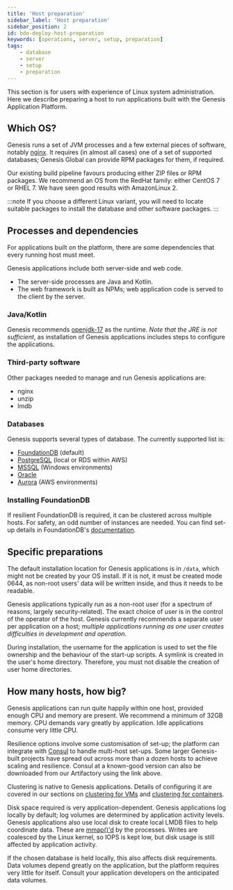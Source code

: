 ```yaml
---
title: 'Host preparation'
sidebar_label: 'Host preparation'
sidebar_position: 2
id: bdo-deploy-host-preparation
keywords: [operations, server, setup, preparation]
tags:
    - database
    - server
    - setup
    - preparation
---
```

This section is for users with experience of Linux system administration. Here we describe preparing a host to run applications built with the Genesis Application Platform. 

## Which OS?

Genesis runs a set of JVM processes and a few external pieces of software, notably [nginx](https://nginx.org/en/). It requires (in almost all cases) one of a set of supported databases; Genesis Global can provide RPM packages for them, if required.

Our existing build pipeline favours producing either ZIP files or RPM packages. We recommend an OS from the RedHat family: either CentOS 7 or RHEL 7. We have seen good results with AmazonLinux 2.

:::note
If you choose a different Linux variant, you will need to locate suitable packages to install the database and other software packages.
:::

## Processes and dependencies

For applications built on the platform, there are some dependencies that every running host must meet.

Genesis applications include both server-side and web code.

- The server-side processes are Java and Kotlin.
- The web framework is built as NPMs; web application code is served to the client by the server.

### Java/Kotlin

Genesis recommends [openjdk-17](https://openjdk.org/projects/jdk/17/) as the runtime. *Note that the JRE is not sufficient*, as installation of Genesis applications includes steps to configure the applications.

### Third-party software

Other packages needed to manage and run Genesis applications are:

* nginx
* unzip
* lmdb

### Databases

Genesis supports several types of database. The currently supported list is:

* [FoundationDB](https://www.foundationdb.org/) (default)
* [PostgreSQL](https://www.postgresql.org/) (local or RDS within AWS)
* [MSSQL](https://www.microsoft.com/en-gb/sql-server/sql-server-2016) (Windows environments)
* [Oracle](https://www.oracle.com/uk/database/)
* [Aurora](https://aws.amazon.com/rds/aurora/) (AWS environments)


### Installing FoundationDB

If resilient FoundationDB is required, it can be clustered across multiple hosts. For safety, an odd number of instances are needed. You can find set-up details in FoundationDB's [documentation](https://apple.github.io/foundationdb/administration.html).

## Specific preparations

The default installation location for Genesis applications is in `/data`, which might not be created by your OS install. If it is not, it must be created mode 0644, as non-root users' data will be written inside, and thus it needs to be readable.

Genesis applications typically run as a non-root user (for a spectrum of reasons, largely security-related). The exact choice of user is in the control of the operator of the host. Genesis currently recommends a separate user per application on a host; _multiple applications running as one user creates difficulties in development and operation_.

During installation, the username for the application is used to set the file ownership and the behaviour of the start-up scripts. A symlink is created in the user's home directory. Therefore, you must not disable the creation of user home directories.


## How many hosts, how big?

Genesis applications can run quite happily within one host, provided enough CPU and memory are present. We recommend a minimum of 32GB memory. CPU demands vary greatly by application. Idle applications consume very little CPU.

Resilience options involve some customisation of set-up; the platform can integrate with [Consul](https://www.consul.io/) to handle multi-host set-ups. Some larger Genesis-built projects have spread out across more than a dozen hosts to achieve scaling and resilience. Consul at a known-good version can also be downloaded from our Artifactory using the link above.

Clustering is native to Genesis applications. Details of configuring it are covered in our sections on [clustering for VMs](/build-deploy-operate/deploy/hosting-infrastructure/virtual-machines/#clustering) and [clustering for containers](/build-deploy-operate/deploy/hosting-infrastructure/containers/#clustering).

Disk space required is very application-dependent. Genesis applications log locally by default; log volumes are determined by application activity levels.  Genesis applications also use local disk to create local LMDB files to help coordinate data. These are [mmap()'d](https://linuxhint.com/using_mmap_function_linux/) by the processes. Writes are coalesced by the Linux kernel, so IOPS is kept low, but disk usage is still affected by application activity.

If the chosen database is held locally, this also affects disk requirements. Data volumes depend greatly on the application, but the platform requires very little for itself. Consult your application developers on the anticipated data volumes.

